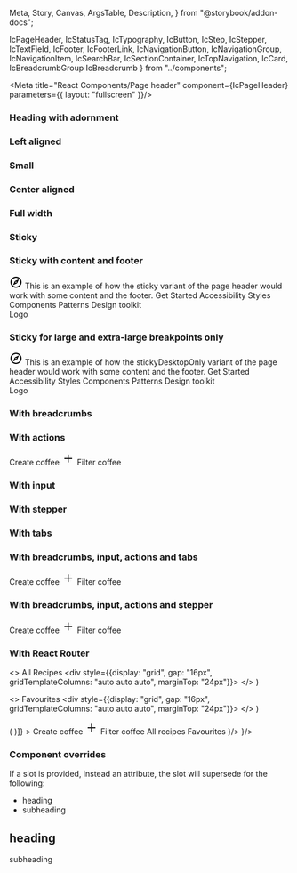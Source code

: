   Meta,
  Story,
  Canvas,
  ArgsTable,
  Description,
} from "@storybook/addon-docs";

  IcPageHeader, 
  IcStatusTag, 
  IcTypography, 
  IcButton, 
  IcStep, 
  IcStepper, 
  IcTextField, 
  IcFooter, 
  IcFooterLink, 
  IcNavigationButton, 
  IcNavigationGroup, 
  IcNavigationItem, 
  IcSearchBar, 
  IcSectionContainer, 
  IcTopNavigation,
  IcCard,
  IcBreadcrumbGroup
  IcBreadcrumb
} from "../components";



<Meta title="React Components/Page header" component={IcPageHeader} parameters={{ layout: "fullscreen" }}/>

<Description markdown={readme} />

### Heading with adornment

<Canvas>
  <Story name="Heading with adornment" >
      <IcPageHeader
        heading="Page header"
      >
        <IcStatusTag slot="heading-adornment" label="Beta"></IcStatusTag>
      </IcPageHeader>
  </Story>
</Canvas>

### Left aligned

<Canvas>
  <Story name="Left aligned" >
      <IcPageHeader
        aligned="left"
        heading="Page header"
        subheading="This is a simple page header component and this is the text."
      >
        <IcStatusTag slot="heading-adornment" label="Beta"></IcStatusTag>
      </IcPageHeader>
  </Story>
</Canvas>

### Small

<Canvas>
  <Story name="Small" >
    <IcPageHeader
      aligned="left"
      heading="Page header"
      subheading="This is a simple page header component and this is the text."
      small={true}
    >
        <IcStatusTag
          slot="heading-adornment"
          label="Beta"
          small={true}
        ></IcStatusTag>
    </IcPageHeader>
  </Story>
</Canvas>

### Center aligned

<Canvas>
  <Story name="Center aligned" >
      <IcPageHeader
        aligned="center"
        heading="Page header"
        subheading="This is a simple page header component and this is the text."
      >
        <IcStatusTag slot="heading-adornment" label="Beta"></IcStatusTag>
      </IcPageHeader>
  </Story>
</Canvas>

### Full width

<Canvas>
  <Story name="Full width" >
      <IcPageHeader
        aligned="full-width"
        heading="Page header"
        subheading="This is a simple page header component and this is the text."
      >
        <IcStatusTag slot="heading-adornment" label="Beta"></IcStatusTag>
      </IcPageHeader>
  </Story>
</Canvas>

### Sticky

<Canvas>
  <Story name="Sticky" >
      <IcPageHeader
        sticky
        heading="Page header"
        subheading="This is a simple page header component and this is the text."
      >
        <IcStatusTag slot="heading-adornment" label="Beta"></IcStatusTag>
      </IcPageHeader>
  </Story>
</Canvas>

### Sticky with content and footer

<Canvas>
  <Story name="Sticky with content and footer" parameters={{ loki: { skip: true }}}>
    <IcTopNavigation appTitle="ApplicationName" >
       <svg
          slot="app-icon"
          xmlns="http://www.w3.org/2000/svg"
          height="24px"
          viewBox="0 0 24 24"
          width="24px"
          fill="#000000"
        >
          <path d="M0 0h24v24H0V0z" fill="none" />
          <path
            d="M12 2C6.48 2 2 6.48 2 12s4.48 10 10 10 10-4.48 10-10S17.52 2 12 2zm0 18c-4.41 0-8-3.59-8-8s3.59-8 8-8 8 3.59 8 8-3.59 8-8 8zm-5.5-2.5l7.51-3.49L17.5 6.5 9.99 9.99 6.5 17.5zm5.5-6.6c.61 0 1.1.49 1.1 1.1s-.49 1.1-1.1 1.1-1.1-.49-1.1-1.1.49-1.1 1.1-1.1z"
          />
        </svg>
    </IcTopNavigation>
      <IcPageHeader
        sticky
        heading="Page header"
        subheading="This is a simple page header component and this is the text."
      >
        <IcStatusTag slot="heading-adornment" label="Beta"></IcStatusTag>
      </IcPageHeader>
      <IcSectionContainer style={{height:"800px"}}>
        This is an example of how the sticky variant of the page header would work with some content and the footer.
      </IcSectionContainer>
      <IcFooter
        description="The ICDS is maintained by the Design Practice Team. If you've got a question or want to feedback, 
          please get in touch."
        caption="All content is available under the Open Government Licence v3.0, except source code and code examples which are available under the MIT Licence."
      >
        <IcFooterLink slot="link" href="/">Get Started</IcFooterLink>
        <IcFooterLink slot="link" href="/">Accessibility</IcFooterLink>
        <IcFooterLink slot="link" href="/">Styles</IcFooterLink>
        <IcFooterLink slot="link" href="/">Components</IcFooterLink>
        <IcFooterLink slot="link" href="/">Patterns</IcFooterLink>
        <IcFooterLink slot="link" href="/">Design toolkit</IcFooterLink>
        <div
          slot="logo"
          style={{width: "100px", height: "100px", display: "flex", alignItems: "center", justifyContent: "center",
          backgroundColor: "var(--ic-theme-primary)", color: "var(--ic-architectural-white)"}}
        >
          Logo
        </div>
      </IcFooter>
  </Story>
</Canvas>

### Sticky for large and extra-large breakpoints only

<Canvas>
  <Story name="Sticky for large and extra-large breakpoints only" parameters={{ loki: { skip: true }}}>
    <IcTopNavigation appTitle="ApplicationName" >
       <svg
          slot="app-icon"
          xmlns="http://www.w3.org/2000/svg"
          height="24px"
          viewBox="0 0 24 24"
          width="24px"
          fill="#000000"
        >
          <path d="M0 0h24v24H0V0z" fill="none" />
          <path
            d="M12 2C6.48 2 2 6.48 2 12s4.48 10 10 10 10-4.48 10-10S17.52 2 12 2zm0 18c-4.41 0-8-3.59-8-8s3.59-8 8-8 8 3.59 8 8-3.59 8-8 8zm-5.5-2.5l7.51-3.49L17.5 6.5 9.99 9.99 6.5 17.5zm5.5-6.6c.61 0 1.1.49 1.1 1.1s-.49 1.1-1.1 1.1-1.1-.49-1.1-1.1.49-1.1 1.1-1.1z"
          />
        </svg>
    </IcTopNavigation>
      <IcPageHeader
        stickyDesktopOnly
        heading="Page header"
        subheading="This is a simple page header component and this is the text. This page header is only sticky for viewport widths of 992px and above.."
      >
        <IcStatusTag slot="heading-adornment" label="Beta"></IcStatusTag>
      </IcPageHeader>
      <IcSectionContainer style={{height:"800px"}}>
        This is an example of how the stickyDesktopOnly variant of the page header would work with some content and the footer.
      </IcSectionContainer>
      <IcFooter
        description="The ICDS is maintained by the Design Practice Team. If you've got a question or want to feedback, 
          please get in touch."
        caption="All content is available under the Open Government Licence v3.0, except source code and code examples which are available under the MIT Licence."
      >
        <IcFooterLink slot="link" href="/">Get Started</IcFooterLink>
        <IcFooterLink slot="link" href="/">Accessibility</IcFooterLink>
        <IcFooterLink slot="link" href="/">Styles</IcFooterLink>
        <IcFooterLink slot="link" href="/">Components</IcFooterLink>
        <IcFooterLink slot="link" href="/">Patterns</IcFooterLink>
        <IcFooterLink slot="link" href="/">Design toolkit</IcFooterLink>
        <div
          slot="logo"
          style={{width: "100px", height: "100px", display: "flex", alignItems: "center", justifyContent: "center",
          backgroundColor: "var(--ic-theme-primary)", color: "var(--ic-architectural-white)"}}
        >
          Logo
        </div>
      </IcFooter>
  </Story>
</Canvas>

### With breadcrumbs

<Canvas>
  <Story name="With breadcrumbs">
      <IcPageHeader
        heading="Page header"
        subheading="This is a page header component with additional functionality and this is the text."
        reverse-order
      >
        <IcBreadcrumbGroup slot="breadcrumbs">
          <IcBreadcrumb page-title="Breadcrumb 1" href="/breadcrumb-1"></IcBreadcrumb>
          <IcBreadcrumb current="true" page-title="Breadcrumb 2" href="/breadcrumb-2"></IcBreadcrumb>
        </IcBreadcrumbGroup>
      </IcPageHeader>
  </Story>
</Canvas>

### With actions

<Canvas>
  <Story name="With actions" >
      <IcPageHeader
        heading="Page header"
        subheading="This is a simple page header component and this is the text."
        reverseOrder
      >
        <IcButton slot="actions" variant="primary"
          >Create coffee
          <svg
            slot="icon"
            width="24"
            height="24"
            viewBox="0 0 24 24"
            fill="none"
            xmlns="http://www.w3.org/2000/svg"
          >
            <path
              d="M19 13H13V19H11V13H5V11H11V5H13V11H19V13Z"
              fill="currentColor"
            />
          </svg>
        </IcButton>
        <IcButton slot="actions" variant="tertiary">Filter coffee</IcButton>
      </IcPageHeader>
  </Story>
</Canvas>

### With input

<Canvas>
  <Story name="With input" >
      <IcPageHeader
        heading="Page header"
        subheading="This is a simple page header component and this is the text."
      >
        <IcStatusTag slot="heading-adornment" label="Beta"></IcStatusTag>
        <IcTextField slot="input" placeholder="Enter your input" hide-label style={{'@media (maxWidth: 576px)':{width: "304px"}}} />
      </IcPageHeader>
  </Story>
</Canvas>

### With stepper

<Canvas>
  <Story name="With stepper" >
      <IcPageHeader heading="Create a coffee">
        <IcStepper slot="stepper">
          <IcStep step-title="Warm kettle" step-type="completed"></IcStep>
          <IcStep
            step-title="Warm milk"
            step-subtitle="Optional"
            step-type="completed"
          ></IcStep>
          <IcStep step-title="Pour milk" step-type="current"></IcStep>
        </IcStepper>
      </IcPageHeader>
  </Story>
</Canvas>

### With tabs

<Canvas>
  <Story name="With tabs" >
      <IcPageHeader
        heading="Coffee recipes"
        subheading="This is a simple page header component and this is the text."
      >
        <IcStatusTag slot="heading-adornment" label="Beta"></IcStatusTag>
        <IcNavigationItem
          slot="tabs"
          label="All recipes"
          href="?path=/story/web-components-page-header--with-tabs"
          selected
        ></IcNavigationItem>
        <IcNavigationItem
          slot="tabs"
          label="Favourites"
          href="?path=/story/web-components-page-header--with-tabs"
        ></IcNavigationItem>
      </IcPageHeader>
  </Story>
</Canvas>

### With breadcrumbs, input, actions and tabs

<Canvas>
  <Story name="With breadcrumbs, input, actions and tabs" >
      <IcPageHeader
        heading="Coffee recipes"
        subheading="This is a page header component that has breadcrumbs, an input area, actions and tabs."
        reverseOrder
      >
        <IcStatusTag slot="heading-adornment" label="Beta"></IcStatusTag>
        <IcBreadcrumbGroup slot="breadcrumbs">
          <IcBreadcrumb page-title="Breadcrumb 1" href="/breadcrumb-1"></IcBreadcrumb>
          <IcBreadcrumb current="true" page-title="Breadcrumb 2" href="/breadcrumb-2"></IcBreadcrumb>
        </IcBreadcrumbGroup>
        <IcButton slot="actions" variant="primary"
          >Create coffee
          <svg
            slot="icon"
            width="24"
            height="24"
            viewBox="0 0 24 24"
            fill="none"
            xmlns="http://www.w3.org/2000/svg"
          >
            <path
              d="M19 13H13V19H11V13H5V11H11V5H13V11H19V13Z"
              fill="currentColor"
            />
          </svg>
        </IcButton>
        <IcButton slot="actions" variant="tertiary">Filter coffee</IcButton>
        <IcNavigationItem
          slot="tabs"
          label="All recipes"
          href="?path=/story/web-components-page-header--with-tabs"
          selected
        ></IcNavigationItem>
        <IcNavigationItem
          slot="tabs"
          label="Favourites"
          href="?path=/story/web-components-page-header--with-tabs"
        ></IcNavigationItem>
        <IcTextField slot="input" placeholder="Enter your input" hide-label style={{'@media (maxWidth: 576px)':{width: "304px"}}} />
      </IcPageHeader>
  </Story>
</Canvas>

### With breadcrumbs, input, actions and stepper

<Canvas>
  <Story name="With breadcrumbs, input, actions and stepper" >
      <IcPageHeader
        heading="Coffee recipes"
        subheading="This is a page header component that has breadcrumbs, an input area, actions and stepper."
        reverseOrder
      >
        <IcStatusTag slot="heading-adornment" label="Beta"></IcStatusTag>
        <IcBreadcrumbGroup slot="breadcrumbs">
          <IcBreadcrumb page-title="Breadcrumb 1" href="/breadcrumb-1"></IcBreadcrumb>
          <IcBreadcrumb current="true" page-title="Breadcrumb 2" href="/breadcrumb-2"></IcBreadcrumb>
        </IcBreadcrumbGroup>
        <IcButton slot="actions" variant="primary"
          >Create coffee
          <svg
            slot="icon"
            width="24"
            height="24"
            viewBox="0 0 24 24"
            fill="none"
            xmlns="http://www.w3.org/2000/svg"
          >
            <path
              d="M19 13H13V19H11V13H5V11H11V5H13V11H19V13Z"
              fill="currentColor"
            />
          </svg>
        </IcButton>
        <IcButton slot="actions" variant="tertiary">Filter coffee</IcButton>
        <IcStepper slot="stepper">
          <IcStep step-title="Warm kettle" step-type="completed"></IcStep>
          <IcStep
            step-title="Warm milk"
            step-subtitle="Optional"
            step-type="completed"
          ></IcStep>
          <IcStep step-title="Pour milk" step-type="current"></IcStep>
        </IcStepper>
        <IcTextField slot="input" placeholder="Enter your input" hide-label style={{'@media (maxWidth: 576px)':{width: "304px"}}} />
      </IcPageHeader>
  </Story>
</Canvas>

### With React Router

  <>
    <IcTypography variant="h3">All Recipes</IcTypography>
    <div style={{display: "grid", gap: "16px", gridTemplateColumns: "auto auto auto", marginTop: "24px"}}>
    <IcCard heading="Macchiato" message="Put your coffee machine to work and brew an easy macchiato. Ideal for breakfast, brunch or whenever you need a pick-me-up."></IcCard>
    <IcCard heading="Mocha" message="If you have a coffee machine, treat yourself to a comforting, chocolatey mocha. You don't need to be a trained barista with our..."></IcCard>
    <IcCard heading="Espresso" message="Capture the classic taste of espresso without the hassle of expensive brewing equipment! For best flavor, serve espresso immediately. Pour..."></IcCard>
    </div>
  </>
)

  <>
    <IcTypography variant="h3">Favourites</IcTypography>
    <div style={{display: "grid", gap: "16px", gridTemplateColumns: "auto auto auto", marginTop: "24px"}}>
    <IcCard heading="Macchiato" message="Put your coffee machine to work and brew an easy macchiato. Ideal for breakfast, brunch or whenever you need a pick-me-up."></IcCard>
    <IcCard heading="Mocha" message="If you have a coffee machine, treat yourself to a comforting, chocolatey mocha. You don't need to be a trained barista with our..."></IcCard>
    <IcCard heading="Latte" message="Dust off that coffee machine and learn a few barista skills to make a creamy latte. Our easy recipe takes breakfast, or brunch, to the next..."></IcCard>
    </div>
  </>
)

<Canvas>
  <Story name="With React Router" 
  decorators={[(Story) => (
      <MemoryRouter initialEntries={["/"]}>
        <Story />
      </MemoryRouter>
    )]}
  >
      <IcPageHeader
        heading="Coffee recipes"
        subheading="This is a page header component that has an input area, actions and tabs."
        reverseOrder
      >
        <IcStatusTag slot="heading-adornment" label="Beta"></IcStatusTag>
        <IcButton slot="actions" variant="primary"
          >Create coffee
          <svg
            slot="icon"
            width="24"
            height="24"
            viewBox="0 0 24 24"
            fill="none"
            xmlns="http://www.w3.org/2000/svg"
          >
            <path
              d="M19 13H13V19H11V13H5V11H11V5H13V11H19V13Z"
              fill="currentColor"
            />
          </svg>
        </IcButton>
        <IcButton slot="actions" variant="tertiary">Filter coffee</IcButton>
        <IcNavigationItem
          slot="tabs"
          selected
        ><NavLink slot="navigation-item" to="/">All recipes</NavLink></IcNavigationItem>        
        <IcNavigationItem
          slot="tabs"
        ><NavLink slot="navigation-item" to="/favourites">Favourites</NavLink>
        </IcNavigationItem>
        <IcTextField slot="input" placeholder="Enter your input" hide-label style={{'@media (maxWidth: 576px)':{width: "304px"}}} />
      </IcPageHeader>
      <IcSectionContainer>
        <Routes>
          <Route path="/" element={<AllRecipes/>}/>
          <Route path="/favourites" element={<Favourites/>}/>
        </Routes>
    </IcSectionContainer>
  </Story>
</Canvas>

### Component overrides

If a slot is provided, instead an attribute, the slot will supersede for the following:
- heading
- subheading

<Canvas>
  <Story name="Component overrides" >
      <IcPageHeader>
        <IcTypography slot="heading" variant="h4">
          <h2>heading</h2>
        </IcTypography>
        <IcTypography slot="subheading" variant="body">
          subheading
        </IcTypography>
      </IcPageHeader>
  </Story>
</Canvas>
